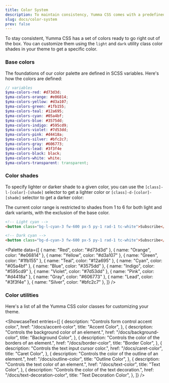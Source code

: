 ```yaml
---
title: Color System
description: To maintain consistency, Yumma CSS comes with a predefined set ',
slug: docs/color-system
prev: false
---
```


To stay consistent, Yumma CSS has a set of colors ready to go right out of the box. You can customize them using the `light` and `dark` utility class color shades in your theme to get a specific color.

### Base colors

The foundations of our color palette are defined in SCSS variables. Here's how the colors are defined:

```scss
// variables
$yma-colors-red: #d73d3d;
$yma-colors-orange: #e06814;
$yma-colors-yellow: #d3a107;
$yma-colors-green: #1fb155;
$yma-colors-teal: #12a695;
$yma-colors-cyan: #05a4bf;
$yma-colors-blue: #3575dd;
$yma-colors-indigo: #595cd9;
$yma-colors-violet: #7d53dd;
$yma-colors-pink: #d4418a;
$yma-colors-silver: #bfc2c7;
$yma-colors-gray: #606773;
$yma-colors-lead: #3f3f4e
$yma-colors-black: black;
$yma-colors-white: white;
$yma-colors-transparent: transparent;
```

### Color shades

To specify lighter or darker shade to a given color, you can use the `[class]-l-[color]-[shade]`
selector to get a lighter color or `[class]-d-[color]-[shade]` selector to get a darker color:

<Aside title="Using shades" type="note">

The current color range is restricted to shades from 1 to 6 for both light and dark variants, with the exclusion of the base color.

```html "bg-l-cyan-3" "bg-d-cyan-3"
<!-- Light cyan -->
<button class="bg-l-cyan-3 fw-600 px-5 py-1 rad-1 tc-white">Subscribe</button>

<!-- Dark cyan -->
<button class="bg-d-cyan-3 fw-600 px-5 py-1 rad-1 tc-white">Subscribe</button>
```

</Aside>

<Palette
  data={[
    { name: "Red", color: "#d73d3d" },
    { name: "Orange", color: "#e06814" },
    { name: "Yellow", color: "#d3a107" },
    { name: "Green", color: "#1fb155" },
    { name: "Teal", color: "#12a695" },
    { name: "Cyan", color: "#05a4bf" },
    { name: "Blue", color: "#3575dd" },
    { name: "Indigo", color: "#595cd9" },
    { name: "Violet", color: "#7d53dd" },
    { name: "Pink", color: "#d4418a" },
    { name: "Gray", color: "#606773" },
    { name: "Lead", color: "#3f3f4e" },
    { name: "Silver", color: "#bfc2c7" },
  ]}
/>

### Color utilities

Here's a list of all the Yumma CSS color classes for customizing your theme.

<ShowcaseText
  entries={[
    {
      description: "Controls form control accent color.",
      href: "/docs/accent-color",
      title: "Accent Color",
    },
    {
      description: "Controls the background color of an element.",
      href: "/docs/background-color",
      title: "Background Color",
    },
    {
      description: "Controls the color of the borders of an element.",
      href: "/docs/border-color",
      title: "Border Color",
    },
    {
      description: "Controls the text input cursor color.",
      href: "/docs/caret-color",
      title: "Caret Color",
    },
    {
      description: "Controls the color of the outline of an element.",
      href: "/docs/outline-color",
      title: "Outline Color",
    },
    {
      description: "Controls the text color of an element.",
      href: "/docs/text-color",
      title: "Text Color",
    },
    {
      description: "Controls the color of the text decoration.",
      href: "/docs/text-decoration-color",
      title: "Text Decoration Color",
    },
  ]}
/>
